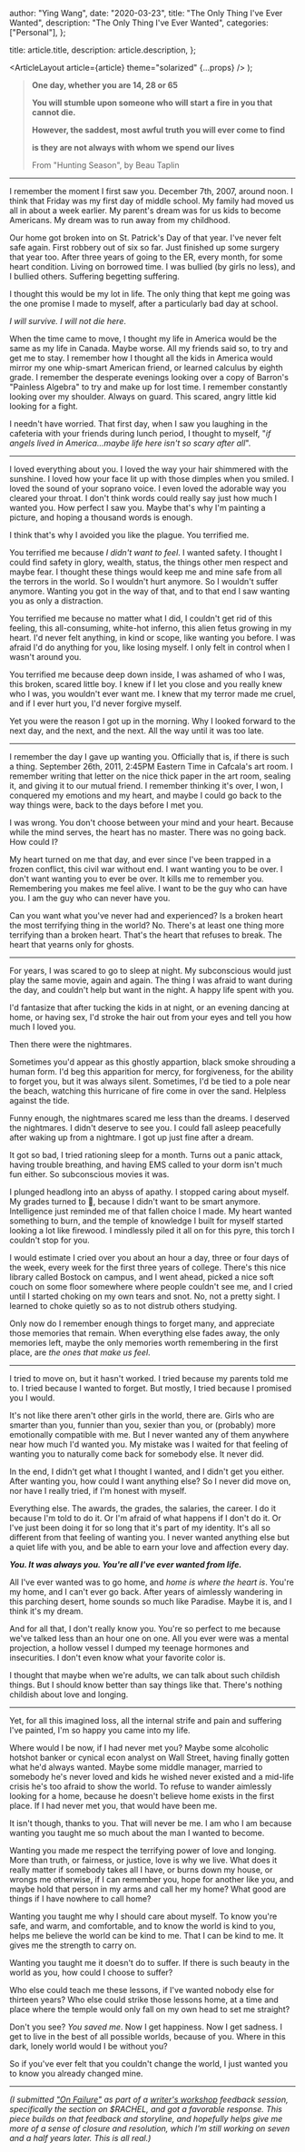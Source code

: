 
  author: "Ying Wang",
  date: "2020-03-23",
  title: "The Only Thing I've Ever Wanted",
  description: "The Only Thing I've Ever Wanted",
  categories: ["Personal"],
};

  title: article.title,
  description: article.description,
};

  <ArticleLayout article={article} theme="solarized" {...props} />
);

> **One day, whether you are 14, 28 or 65**
>
> **You will stumble upon someone who will start a fire in you that cannot die.**
>
> **However, the saddest, most awful truth you will ever come to find**
>
> **is they are not always with whom we spend our lives**
>
> From "Hunting Season", by Beau Taplin

---

I remember the moment I first saw you. December 7th, 2007, around noon. I think
that Friday was my first day of middle school. My family had moved us all in
about a week earlier. My parent's dream was for us kids to become Americans. My
dream was to run away from my childhood.

Our home got broken into on St. Patrick's Day of that year. I've never felt safe
again. First robbery out of six so far. Just finished up some surgery that year
too. After three years of going to the ER, every month, for some heart
condition. Living on borrowed time. I was bullied (by girls no less), and I
bullied others. Suffering begetting suffering.

I thought this would be my lot in life. The only thing that kept me going was
the one promise I made to myself, after a particularly bad day at school.

_I will survive. I will not die here_.

When the time came to move, I thought my life in America would be the same as my
life in Canada. Maybe worse. All my friends said so, to try and get me to stay.
I remember how I thought all the kids in America would mirror my one whip-smart
American friend, or learned calculus by eighth grade. I remember the desperate
evenings looking over a copy of Barron's "Painless Algebra" to try and make up
for lost time. I remember constantly looking over my shoulder. Always on guard.
This scared, angry little kid looking for a fight.

I needn't have worried. That first day, when I saw you laughing in the cafeteria
with your friends during lunch period, I thought to myself, "_if angels lived in
America...maybe life here isn't so scary after all_".

---

I loved everything about you. I loved the way your hair shimmered with the
sunshine. I loved how your face lit up with those dimples when you smiled. I
loved the sound of your soprano voice. I even loved the adorable way you cleared
your throat. I don't think words could really say just how much I wanted you.
How perfect I saw you. Maybe that's why I'm painting a picture, and hoping a
thousand words is enough.

I think that's why I avoided you like the plague. You terrified me.

You terrified me because _I didn't want to feel_. I wanted safety. I thought I
could find safety in glory, wealth, status, the things other men respect and
maybe fear. I thought these things would keep me and mine safe from all the
terrors in the world. So I wouldn't hurt anymore. So I wouldn't suffer anymore.
Wanting you got in the way of that, and to that end I saw wanting you as only a
distraction.

You terrified me because no matter what I did, I couldn't get rid of this
feeling, this all-consuming, white-hot inferno, this alien fetus growing in my
heart. I'd never felt anything, in kind or scope, like wanting you before. I was
afraid I'd do anything for you, like losing myself. I only felt in control when
I wasn't around you.

You terrified me because deep down inside, I was ashamed of who I was, this
broken, scared little boy. I knew if I let you close and you really knew who I
was, you wouldn't ever want me. I knew that my terror made me cruel, and if I
ever hurt you, I'd never forgive myself.

Yet you were the reason I got up in the morning. Why I looked forward to the
next day, and the next, and the next. All the way until it was too late.

---

I remember the day I gave up wanting you. Officially that is, if there is such a
thing. September 26th, 2011, 2:45PM Eastern Time in Cafcala's art room. I
remember writing that letter on the nice thick paper in the art room, sealing
it, and giving it to our mutual friend. I remember thinking it's over, I won, I
conquered my emotions and my heart, and maybe I could go back to the way things
were, back to the days before I met you.

I was wrong. You don't choose between your mind and your heart. Because while
the mind serves, the heart has no master. There was no going back. How could I?

My heart turned on me that day, and ever since I've been trapped in a frozen
conflict, this civil war without end. I want wanting you to be over. I don't
want wanting you to ever be over. It kills me to remember you. Remembering you
makes me feel alive. I want to be the guy who can have you. I am the guy who can
never have you.

Can you want what you've never had and experienced? Is a broken heart the most
terrifying thing in the world? No. There's at least one thing more terrifying
than a broken heart. That's the heart that refuses to break. The heart that
yearns only for ghosts.

---

For years, I was scared to go to sleep at night. My subconscious would just play
the same movie, again and again. The thing I was afraid to want during the day,
and couldn't help but want in the night. A happy life spent with you.

I'd fantasize that after tucking the kids in at night, or an evening dancing at
home, or having sex, I'd stroke the hair out from your eyes and tell you how
much I loved you.

Then there were the nightmares.

Sometimes you'd appear as this ghostly appartion, black smoke shrouding a human
form. I'd beg this apparition for mercy, for forgiveness, for the ability to
forget you, but it was always silent. Sometimes, I'd be tied to a pole near the
beach, watching this hurricane of fire come in over the sand. Helpless against
the tide.

Funny enough, the nightmares scared me less than the dreams. I deserved the
nightmares. I didn't deserve to see you. I could fall asleep peacefully after
waking up from a nightmare. I got up just fine after a dream.

It got so bad, I tried rationing sleep for a month. Turns out a panic attack,
having trouble breathing, and having EMS called to your dorm isn't much fun
either. So subconscious movies it was.

I plunged headlong into an abyss of apathy. I stopped caring about myself. My
grades turned to :shit:, because I didn't want to be smart anymore. Intelligence
just reminded me of that fallen choice I made. My heart wanted something to
burn, and the temple of knowledge I built for myself started looking a lot like
firewood. I mindlessly piled it all on for this pyre, this torch I couldn't stop
for you.

I would estimate I cried over you about an hour a day, three or four days of the
week, every week for the first three years of college. There's this nice library
called Bostock on campus, and I went ahead, picked a nice soft couch on some
floor somewhere where people couldn't see me, and I cried until I started
choking on my own tears and snot. No, not a pretty sight. I learned to choke
quietly so as to not distrub others studying.

Only now do I remember enough things to forget many, and appreciate those
memories that remain. When everything else fades away, the only memories left,
maybe the only memories worth remembering in the first place, are _the ones that
make us feel_.

---

I tried to move on, but it hasn't worked. I tried because my parents told me to.
I tried because I wanted to forget. But mostly, I tried because I promised you I
would.

It's not like there aren't other girls in the world, there are. Girls who are
smarter than you, funnier than you, sexier than you, or (probably) more
emotionally compatible with me. But I never wanted any of them anywhere near how
much I'd wanted you. My mistake was I waited for that feeling of wanting you to
naturally come back for somebody else. It never did.

In the end, I didn't get what I thought I wanted, and I didn't get you either.
After wanting you, how could I want anything else? So I never did move on, nor
have I really tried, if I'm honest with myself.

Everything else. The awards, the grades, the salaries, the career. I do it
because I'm told to do it. Or I'm afraid of what happens if I don't do it. Or
I've just been doing it for so long that it's part of my identity. It's all so
different from that feeling of wanting you. I never wanted anything else but a
quiet life with you, and be able to earn your love and affection every day.

**_You. It was always you. You're all I've ever wanted from life._**

All I've ever wanted was to go home, and _home is where the heart is_. You're my
home, and I can't ever go back. After years of aimlessly wandering in this
parching desert, home sounds so much like Paradise. Maybe it is, and I think
it's my dream.

And for all that, I don't really know you. You're so perfect to me because we've
talked less than an hour one on one. All you ever were was a mental projection,
a hollow vessel I dumped my teenage hormones and insecurities. I don't even know
what your favorite color is.

I thought that maybe when we're adults, we can talk about such childish things.
But I should know better than say things like that. There's nothing childish
about love and longing.

---

Yet, for all this imagined loss, all the internal strife and pain and suffering
I've painted, I'm so happy you came into my life.

Where would I be now, if I had never met you? Maybe some alcoholic hotshot
banker or cynical econ analyst on Wall Street, having finally gotten what he'd
always wanted. Maybe some middle manager, married to somebody he's never loved
and kids he wished never existed and a mid-life crisis he's too afraid to show
the world. To refuse to wander aimlessly looking for a home, because he doesn't
believe home exists in the first place. If I had never met you, that would have
been me.

It isn't though, thanks to you. That will never be me. I am who I am because
wanting you taught me so much about the man I wanted to become.

Wanting you made me respect the terrifying power of love and longing. More than
truth, or fairness, or justice, love is why we live. What does it really matter
if somebody takes all I have, or burns down my house, or wrongs me otherwise, if
I can remember you, hope for another like you, and maybe hold that person in my
arms and call her my home? What good are things if I have nowhere to call home?

Wanting you taught me why I should care about myself. To know you're safe, and
warm, and comfortable, and to know the world is kind to you, helps me believe
the world can be kind to me. That I can be kind to me. It gives me the strength
to carry on.

Wanting you taught me it doesn't do to suffer. If there is such beauty in the
world as you, how could I choose to suffer?

Who else could teach me these lessons, if I've wanted nobody else for thirteen
years? Who else could strike those lessons home, at a time and place where the
temple would only fall on my own head to set me straight?

Don't you see? _You saved me_. Now I get happiness. Now I get sadness. I get to
live in the best of all possible worlds, because of you. Where in this dark,
lonely world would I be without you?

So if you've ever felt that you couldn't change the world, I just wanted you to
know you already changed mine.

---

_(I submitted ["On Failure"](/posts/2020/01/20/on_failure) as part of a
[writer's workshop](https://www.dcwriterssalon.com) feedback session,
specifically the section on $RACHEL, and got a favorable response. This piece
builds on that feedback and storyline, and hopefully helps give me more of a
sense of closure and resolution, which I'm still working on seven and a half
years later. This is all real.)_
